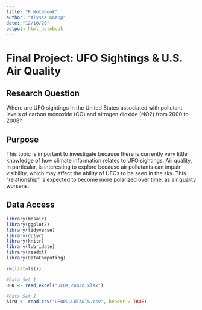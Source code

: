 ```yaml
---
title: "R Notebook"
author: "Alyssa Knapp"
date: "12/10/20" 
output: html_notebook
---
```


# Final Project: UFO Sightings & U.S. Air Quality 

## Research Question

Where are UFO sightings in the United States associated with pollutant levels of carbon monoxide (CO) and nitrogen dioxide (NO2) from 2000 to 2008?


## Purpose

This topic is important to investigate because there is currently very little knowledge of how climate information relates to UFO sightings. Air quality, in particular, is interesting to explore because air pollutants can impair visibility, which may affect the ability of UFOs to be seen in the sky. This "relationship" is expected to become more polarized over time, as air quality worsens. 


## Data Access

```r
library(mosaic)
library(ggplot2)
library(tidyverse)
library(dplyr)
library(knitr)
library(lubridate)
library(readxl)
library(DataComputing)
```

```r
rm(list=ls())
```

```r
#Data Set 1
UFO <- read_excel("UFOs_coord.xlsx")
```

```r
#Data Set 2
AirQ <- read.csv("UFOPOLLUTANTS.csv", header = TRUE)
```





